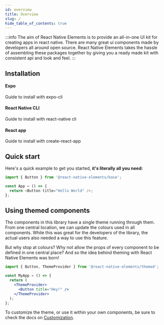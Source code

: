 ```yaml
---
id: overview
title: Overview
slug: /
hide_table_of_contents: true
---
```



:::info
The aim of React Native Elements is to provide an all-in-one UI kit for creating apps in react native. There are many great ui components made by developers all around open source. React Native Elements takes the hassle of assembling these packages together by giving you a ready made kit with consistent api and look and feel.
:::

## Installation

<div class="container" style={{ padding: 0 }}>
  <div class="row is-multiline">
    <div class="col col--4">
      <Link
        class="card"
        to="installation#using-expo"
        style={{ height: '100%' }}
      >
        <div class="card__body">
          <h4>Expo</h4>
          <p>Guide to install with expo-cli</p>
        </div>
      </Link>
    </div>
    <div class="col col--4">
      <Link class="card" to="installation" style={{ height: '100%' }}>
        <div class="card__body">
          <h4>React Native CLI</h4>
          <p>Guide to install with react-native cli</p>
        </div>
      </Link>
    </div>
    <div class="col col--4">
      <Link
        class="card"
        to="installation#using-on-web"
        style={{ height: '100%' }}
      >
        <div class="card__body">
          <h4>React app</h4>
          <p>Guide to install with create-react-app</p>
        </div>
      </Link>
    </div>
  </div>
</div>

## Quick start

Here's a quick example to get you started, **it's literally all you need:**

```ts
import { Button } from '@react-native-elements/base';

const App = () => {
  return <Button title="Hello World" />;
};
```

## Using themed components

The components in this library have a single theme running through them. From
one central location, we can update the colours used in all components. While
this was great for the developers of the library, the actual users also needed a
way to use this feature.

But why stop at colours? Why not allow the props of every component to be
defined in one central place? And so the idea behind theming with React Native
Elements was born!

```jsx
import { Button, ThemeProvider } from '@react-native-elements/themed';

const MyApp = () => {
  return (
    <ThemeProvider>
      <Button title="Hey!" />
    </ThemeProvider>
  );
};
```

To customize the theme, or use it within your own components, be sure to check
the docs on [Customization](customization).
